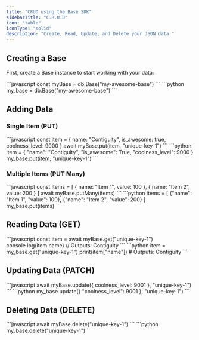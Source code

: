 ```yaml
---
title: "CRUD using the Base SDK"
sidebarTitle: "C.R.U.D"
icon: "table"
iconType: "solid"
description: "Create, Read, Update, and Delete your JSON data."
---
```


## Creating a Base

First, create a Base instance to start working with your data:

<Tabs>
  <Tab title="JavaScript">
    ```javascript
    const myBase = db.Base("my-awesome-base")
    ```
  </Tab>
  <Tab title="Python">
    ```python
    my_base = db.Base("my-awesome-base")
    ```
  </Tab>
</Tabs>

## Adding Data

### Single Item (PUT)

<Tabs>
  <Tab title="JavaScript">
    ```javascript
    const item = {
        name: "Contiguity",
        is_awesome: true,
        coolness_level: 9000
    }
    await myBase.put(item, "unique-key-1")
    ```
  </Tab>
  <Tab title="Python">
    ```python
    item = {
        "name": "Contiguity",
        "is_awesome": True,
        "coolness_level": 9000
    }
    my_base.put(item, "unique-key-1")
    ```
  </Tab>
</Tabs>

### Multiple Items (PUT Many)

<Tabs>
  <Tab title="JavaScript">
    ```javascript
    const items = [
        { name: "Item 1", value: 100 },
        { name: "Item 2", value: 200 }
    ]
    await myBase.putMany(items)
    ```
  </Tab>
  <Tab title="Python">
    ```python
    items = [
        {"name": "Item 1", "value": 100},
        {"name": "Item 2", "value": 200}
    ]
    my_base.put(items)
    ```
  </Tab>
</Tabs>

## Reading Data (GET)

<Tabs>
  <Tab title="JavaScript">
    ```javascript
    const item = await myBase.get("unique-key-1")
    console.log(item.name) // Outputs: Contiguity
    ```
  </Tab>
  <Tab title="Python">
    ```python
    item = my_base.get("unique-key-1")
    print(item["name"])  # Outputs: Contiguity
    ```
  </Tab>
</Tabs>

## Updating Data (PATCH)

<Tabs>
  <Tab title="JavaScript">
    ```javascript
    await myBase.update({
        coolness_level: 9001
    }, "unique-key-1")
    ```
  </Tab>
  <Tab title="Python">
    ```python
    my_base.update({
        "coolness_level": 9001
    }, "unique-key-1")
    ```
  </Tab>
</Tabs>

## Deleting Data (DELETE)

<Tabs>
  <Tab title="JavaScript">
    ```javascript
    await myBase.delete("unique-key-1")
    ```
  </Tab>
  <Tab title="Python">
    ```python
    my_base.delete("unique-key-1")
    ```
  </Tab>
</Tabs>



<Snippet />
